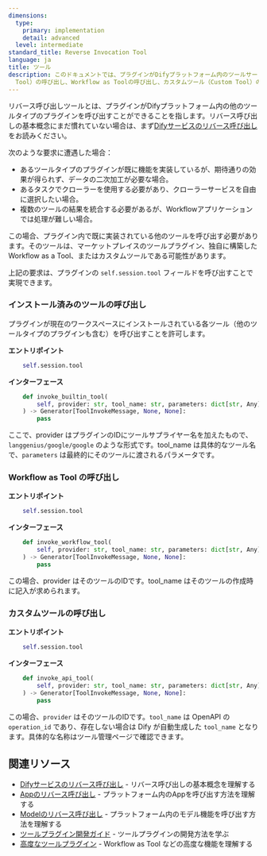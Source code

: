 ```yaml
---
dimensions:
  type:
    primary: implementation
    detail: advanced
  level: intermediate
standard_title: Reverse Invocation Tool
language: ja
title: ツール
description: このドキュメントでは、プラグインがDifyプラットフォーム内のツールサービスをリバース呼び出しする方法について詳しく説明します。内容は、インストール済みのツール（Built-in
  Tool）の呼び出し、Workflow as Toolの呼び出し、カスタムツール（Custom Tool）の呼び出しという3つの異なるタイプのツール呼び出し方法を網羅しています。各呼び出し方法には、対応するエントリポイントとインターフェースパラメータの説明が付いています。
---
```


リバース呼び出しツールとは、プラグインがDifyプラットフォーム内の他のツールタイプのプラグインを呼び出すことができることを指します。リバース呼び出しの基本概念にまだ慣れていない場合は、まず[Difyサービスのリバース呼び出し](/plugin-dev-ja/9241-reverse-invocation)をお読みください。

次のような要求に遭遇した場合：

* あるツールタイプのプラグインが既に機能を実装しているが、期待通りの効果が得られず、データの二次加工が必要な場合。
* あるタスクでクローラーを使用する必要があり、クローラーサービスを自由に選択したい場合。
* 複数のツールの結果を統合する必要があるが、Workflowアプリケーションでは処理が難しい場合。

この場合、プラグイン内で既に実装されている他のツールを呼び出す必要があります。そのツールは、マーケットプレイスのツールプラグイン、独自に構築したWorkflow as a Tool、またはカスタムツールである可能性があります。

上記の要求は、プラグインの `self.session.tool` フィールドを呼び出すことで実現できます。

### インストール済みのツールの呼び出し

プラグインが現在のワークスペースにインストールされている各ツール（他のツールタイプのプラグインも含む）を呼び出すことを許可します。

**エントリポイント**

```python
    self.session.tool
```

**インターフェース**

```python
    def invoke_builtin_tool(
        self, provider: str, tool_name: str, parameters: dict[str, Any]
    ) -> Generator[ToolInvokeMessage, None, None]:
        pass
```

ここで、provider はプラグインのIDにツールサプライヤー名を加えたもので、`langgenius/google/google` のような形式です。tool\_name は具体的なツール名で、`parameters` は最終的にそのツールに渡されるパラメータです。

### Workflow as Tool の呼び出し

**エントリポイント**

```python
    self.session.tool
```

**インターフェース**

```python
    def invoke_workflow_tool(
        self, provider: str, tool_name: str, parameters: dict[str, Any]
    ) -> Generator[ToolInvokeMessage, None, None]:
        pass
```

この場合、provider はそのツールのIDです。tool\_name はそのツールの作成時に記入が求められます。

### カスタムツールの呼び出し

**エントリポイント**

```python
    self.session.tool
```

**インターフェース**

```python
    def invoke_api_tool(
        self, provider: str, tool_name: str, parameters: dict[str, Any]
    ) -> Generator[ToolInvokeMessage, None, None]:
        pass
```

この場合、`provider` はそのツールのIDです。`tool_name` は OpenAPI の `operation_id` であり、存在しない場合は Dify が自動生成した `tool_name` となります。具体的な名称はツール管理ページで確認できます。

## 関連リソース

- [Difyサービスのリバース呼び出し](/plugin-dev-ja/9241-reverse-invocation) - リバース呼び出しの基本概念を理解する
- [Appのリバース呼び出し](/plugin-dev-ja/9242-reverse-invocation-app) - プラットフォーム内のAppを呼び出す方法を理解する
- [Modelのリバース呼び出し](/plugin-dev-ja/9242-reverse-invocation-model) - プラットフォーム内のモデル機能を呼び出す方法を理解する
- [ツールプラグイン開発ガイド](/plugin-dev-ja/0211-getting-started-dify-tool) - ツールプラグインの開発方法を学ぶ
- [高度なツールプラグイン](/plugin-dev-ja/9223-tool.ja) - Workflow as Tool などの高度な機能を理解する
